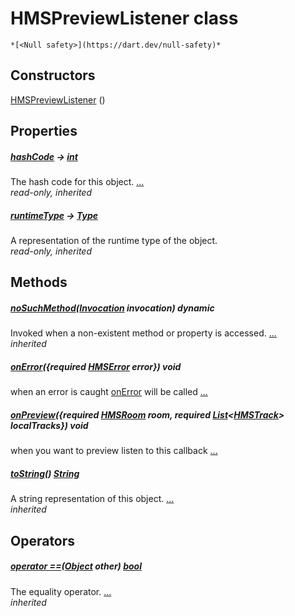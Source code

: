 # HMSPreviewListener class

    *[<Null safety>](https://dart.dev/null-safety)*

## Constructors

[HMSPreviewListener](../hmssdk_flutter/HMSPreviewListener/HMSPreviewListener) ()

## Properties

##### [hashCode](https://api.flutter.dev/flutter/dart-core/Object/hashCode.html) &#8594; [int](https://api.flutter.dev/flutter/dart-core/int-class.html)

The hash code for this object. [...](https://api.flutter.dev/flutter/dart-core/Object/hashCode.html)  
_read-only, inherited_

##### [runtimeType](https://api.flutter.dev/flutter/dart-core/Object/runtimeType.html) &#8594; [Type](https://api.flutter.dev/flutter/dart-core/Type-class.html)

A representation of the runtime type of the object.  
_read-only, inherited_

## Methods

##### [noSuchMethod](https://api.flutter.dev/flutter/dart-core/Object/noSuchMethod.html)([Invocation](https://api.flutter.dev/flutter/dart-core/Invocation-class.html) invocation) dynamic

Invoked when a non-existent method or property is accessed. [...](https://api.flutter.dev/flutter/dart-core/Object/noSuchMethod.html)  
_inherited_

##### [onError](../hmssdk_flutter/HMSPreviewListener/onError)({required [HMSError](../hmssdk_flutter/HMSError-class) error}) void

when an error is caught <a href="../hmssdk_flutter/HMSPreviewListener/onError">onError</a> will be called [...](../hmssdk_flutter/HMSPreviewListener/onError)

##### [onPreview](../hmssdk_flutter/HMSPreviewListener/onPreview)({required [HMSRoom](../hmssdk_flutter/HMSRoom-class) room, required [List](https://api.flutter.dev/flutter/dart-core/List-class.html)&lt;[HMSTrack](../hmssdk_flutter/HMSTrack-class)> localTracks}) void

when you want to preview listen to this callback [...](../hmssdk_flutter/HMSPreviewListener/onPreview)

##### [toString](https://api.flutter.dev/flutter/dart-core/Object/toString.html)() [String](https://api.flutter.dev/flutter/dart-core/String-class.html)

A string representation of this object. [...](https://api.flutter.dev/flutter/dart-core/Object/toString.html)  
_inherited_

## Operators

##### [operator ==](https://api.flutter.dev/flutter/dart-core/Object/operator_equals.html)([Object](https://api.flutter.dev/flutter/dart-core/Object-class.html) other) [bool](https://api.flutter.dev/flutter/dart-core/bool-class.html)

The equality operator. [...](https://api.flutter.dev/flutter/dart-core/Object/operator_equals.html)  
_inherited_

